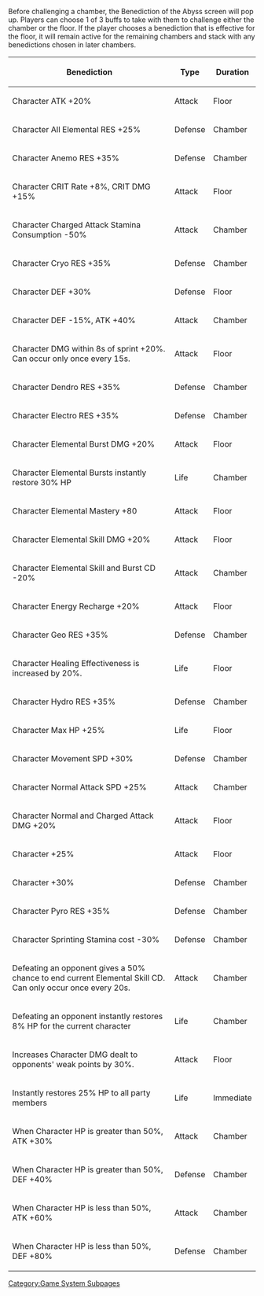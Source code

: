 {{SpiralAbyssTabs}}
Before challenging a chamber, the Benediction of the Abyss screen will pop up. Players can choose 1 of 3 buffs to take with them to challenge either the chamber or the floor. If the player chooses a benediction that is effective for the floor, it will remain active for the remaining chambers and stack with any benedictions chosen in later chambers.

{| class="wikitable sortable"
! Benediction !! Type !! Duration
|-
| Character ATK +20% || Attack || Floor
|-
| Character All Elemental RES +25% || Defense || Chamber
|-
| Character Anemo RES +35% || Defense || Chamber
|-
| Character CRIT Rate +8%, CRIT DMG +15% || Attack || Floor
|-
| Character Charged Attack Stamina Consumption -50% || Attack || Chamber
|-
| Character Cryo RES +35% || Defense || Chamber
|-
| Character DEF +30% || Defense || Floor
|-
| Character DEF -15%, ATK +40% || Attack || Chamber
|-
| Character DMG within 8s of sprint +20%. Can occur only once every 15s. || Attack || Floor
|-
| Character Dendro RES +35% || Defense || Chamber
|-
| Character Electro RES +35% || Defense || Chamber
|-
| Character Elemental Burst DMG +20% || Attack || Floor
|-
| Character Elemental Bursts instantly restore 30% HP || Life || Chamber
|-
| Character Elemental Mastery +80 || Attack || Floor
|-
| Character Elemental Skill DMG +20% || Attack || Floor
|-
| Character Elemental Skill and Burst CD -20% || Attack || Chamber
|-
| Character Energy Recharge +20% || Attack || Floor
|-
| Character Geo RES +35% || Defense || Chamber
|-
| Character Healing Effectiveness is increased by 20%. || Life || Floor
|-
| Character Hydro RES +35% || Defense || Chamber
|-
| Character Max HP +25% || Life || Floor
|-
| Character Movement SPD +30% || Defense || Chamber
|-
| Character Normal Attack SPD +25% || Attack || Chamber
|-
| Character Normal and Charged Attack DMG +20% || Attack || Floor
|-
| Character {{Color|Physical DMG}} +25% || Attack || Floor
|-
| Character {{Color|Physical RES}} +30% || Defense || Chamber
|-
| Character Pyro RES +35% || Defense || Chamber
|-
| Character Sprinting Stamina cost -30% || Defense || Chamber
|-
| Defeating an opponent gives a 50% chance to end current Elemental Skill CD. Can only occur once every 20s. || Attack || Chamber
|-
| Defeating an opponent instantly restores 8% HP for the current character || Life || Chamber
|-
| Increases Character DMG dealt to opponents' weak points by 30%. || Attack || Floor
|-
| Instantly restores 25% HP to all party members || Life || Immediate
|-
| When Character HP is greater than 50%, ATK +30% || Attack || Chamber
|-
| When Character HP is greater than 50%, DEF +40% || Defense || Chamber
|-
| When Character HP is less than 50%, ATK +60% || Attack || Chamber
|-
| When Character HP is less than 50%, DEF +80% || Defense || Chamber
|}
[[Category:Game System Subpages]]